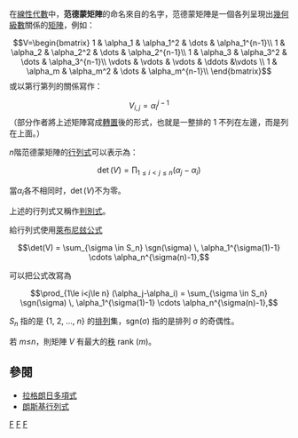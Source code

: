 在[[線性代數|線性代數]]中，'''范德蒙矩陣'''的命名來自{{link-en|亞歷山大‑泰奧菲爾·范德蒙|Alexandre-Théophile Vandermonde}}的名字，范德蒙矩陣是一個各列呈現出[[幾何級數|幾何級數]]關係的[[矩陣|矩陣]]，例如：

:<math>V=\begin{bmatrix}
1 & \alpha_1 & \alpha_1^2 & \dots & \alpha_1^{n-1}\\
1 & \alpha_2 & \alpha_2^2 & \dots & \alpha_2^{n-1}\\
1 & \alpha_3 & \alpha_3^2 & \dots & \alpha_3^{n-1}\\
\vdots & \vdots & \vdots & \ddots &\vdots \\
1 & \alpha_m & \alpha_m^2 & \dots & \alpha_m^{n-1}\\
\end{bmatrix}</math>
或以第{{mvar|i}}行第{{mvar|j}}列的關係寫作：
:<math>V_{i,j} = \alpha_i^{j-1}</math>
（部分作者將上述矩陣寫成[[轉置|轉置]]後的形式，也就是一整排的 1 不列在左邊，而是列在上面。）

''n''階范德蒙矩陣的[[行列式|行列式]]可以表示為：

:<math>\det(V) = \prod_{1\le i<j\le n} (\alpha_j-\alpha_i)</math>

當<math>\alpha_i</math>各不相同时，<math>\det(V)</math>不为零。

上述的行列式又稱作[[判別式|判別式]]。

給行列式使用[[行列式|萊布尼玆公式]]

:<math> \det(V) = \sum_{\sigma \in S_n} \sgn(\sigma) \, \alpha_1^{\sigma(1)-1} \cdots \alpha_n^{\sigma(n)-1}, </math>

可以把公式改寫為

:<math>\prod_{1\le i<j\le n} (\alpha_j-\alpha_i) = \sum_{\sigma \in S_n} \sgn(\sigma) \, \alpha_1^{\sigma(1)-1} \cdots \alpha_n^{\sigma(n)-1}, </math>

''S''<sub>''n''</sub> 指的是 {1, 2, ..., ''n''} 的[[排列|排列]]集，sgn(σ) 指的是排列 σ 的奇偶性。

若 ''m''≤''n''，則矩陣 ''V'' 有最大的[[矩陣的秩|秩]] rank (''m'')。

== 參閱 ==
* [[拉格朗日多項式|拉格朗日多項式]]
* [[朗斯基行列式|朗斯基行列式]]

[[Category:矩陣|F]]
[[Category:行列式|F]]
[[Category:數值線性代數|F]]